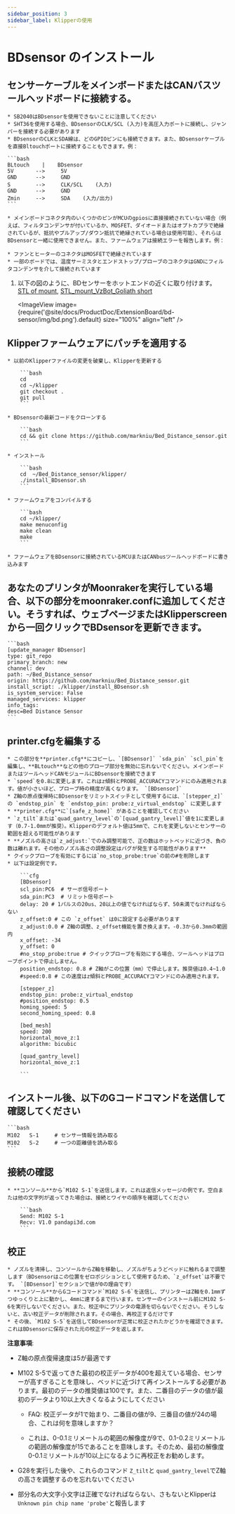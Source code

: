 ```yaml
---
sidebar_position: 3
sidebar_label: Klipperの使用
---
```






# **BDsensor** のインストール

## センサーケーブルをメインボードまたはCANバスツールヘッドボードに接続する。

    * SB2040はBDsensorを使用できないことに注意してください
    * SHT36を使用する場合、BDsensorのCLK/SCL (入力)を高圧入力ポートに接続し、ジャンパーを接続する必要があります
    * BDsensorのCLKとSDA線は、どのGPIOピンにも接続できます。また、BDsensorケーブルを直接Bltouchポートに接続することもできます。例：

    ```bash
    BLtouch    |    BDsensor
    5V       -->     5V
    GND      -->     GND
    S        -->     CLK/SCL    (入力)
    GND      -->     GND
    Zmin     -->     SDA    (入力/出力) 
    ```

    * メインボードコネクタ内のいくつかのピンがMCUのgpiosに直接接続されていない場合（例えば、フィルタコンデンサが付いているか、MOSFET、ダイオードまたはオプトカプラで絶縁されているが、抵抗やプルアップ/ダウン抵抗で絶縁されている場合は使用可能）、それらはBDsensorと一緒に使用できません。また、ファームウェアは接続エラーを報告します。例：

    * ファンとヒーターのコネクタはMOSFETで絶縁されています
    * 一部のボードでは、温度サーミスタとエンドストップ/プローブのコネクタはGNDにフィルタコンデンサを介して接続されています

1. 以下の図のように、BDセンサーをホットエンドの近くに取り付けます。 [STL of mount](https://www.thingiverse.com/thing:6098131),  [STL_mount_VzBot_Goliath short](https://discord.com/channels/829828765512106054/1163237892957671424)

    <ImageView image={require('@site/docs/ProductDoc/ExtensionBoard/bd-sensor/img/bd.png').default} size="100%" align="left" />


## Klipperファームウェアにパッチを適用する

    * 以前のKlipperファイルの変更を破棄し、Klipperを更新する

        ```bash
        cd
        cd ~/klipper
        git checkout .
        git pull
        ```

    * BDsensorの最新コードをクローンする

        ```bash
        cd && git clone https://github.com/markniu/Bed_Distance_sensor.git
        ```

    * インストール

        ```bash
        cd  ~/Bed_Distance_sensor/klipper/
        ./install_BDsensor.sh
        ```

    * ファームウェアをコンパイルする

        ```bash
        cd ~/klipper/
        make menuconfig
        make clean
        make
        ```

    * ファームウェアをBDsensorに接続されているMCUまたはCANbusツールヘッドボードに書き込みます

## あなたのプリンタがMoonrakerを実行している場合、以下の部分をmoonraker.confに追加してください。そうすれば、ウェブページまたはKlipperscreenから一回クリックでBDsensorを更新できます。

    ```bash
    [update_manager BDsensor]
    type: git_repo
    primary_branch: new
    channel: dev
    path: ~/Bed_Distance_sensor
    origin: https://github.com/markniu/Bed_Distance_sensor.git
    install_script: ./klipper/install_BDsensor.sh
    is_system_service: False
    managed_services: klipper
    info_tags:
    desc=Bed Distance Sensor
    ```

## printer.cfgを編集する

    * この部分を**printer.cfg**にコピーし、`[BDsensor]` `sda_pin` `scl_pin`を編集し、**BLtouch**などの他のプローブ部分を無効に忘れないでください。メインボードまたはツールヘッドCANモジュールにBDsensorを接続できます
    * `speed`を0.8に変更します。これはz傾斜とPROBE_ACCURACYコマンドにのみ適用されます。値が小さいほど、プローブ時の精度が高くなります。 `[BDsensor]`
    * Z軸の原点復帰時にBDsensorをリミットスイッチとして使用するには、`[stepper_z]` の `endstop_pin` を `endstop_pin: probe:z_virtual_endstop` に変更します
    * **printer.cfg**に`[safe_z_home]` があることを確認してください
    * `z_tilt`または`quad_gantry_level`の`[quad_gantry_level]`値を1に変更します（0.7-1.0mmが推奨）。Klipperのデフォルト値は5mmで、これを変更しないとセンサーの範囲を超える可能性があります
    * **ノズルの高さは`z_adjust:`でのみ調整可能で、正の数はホットベッドに近づき、負の数は離れます。その他のノズル高さの調整設定はバグが発生する可能性があります**
    * クイックプローブを有効にするには`no_stop_probe:true`の前の#を削除します
    * 以下は設定例です。

        ```cfg
        [BDsensor] 
        scl_pin:PC6  # サーボ信号ポート
        sda_pin:PC3  # リミット信号ポート
        delay: 20 # 1パルスの20us、20以上の値でなければならず、50未満でなければならない
        z_offset:0 # この `z_offset` は0に設定する必要があります
        z_adjust:0.0 # Z軸の調整、z_offset機能を置き換えます。-0.3から0.3mmの範囲内
        x_offset: -34
        y_offset: 0
        #no_stop_probe:true # クイックプローブを有効にする場合、ツールヘッドはプローブポイントで停止しません。
        position_endstop: 0.8 # Z軸がこの位置（mm）で停止します。推奨値は0.4~1.0
        #speed:0.8 # この速度はz傾斜とPROBE_ACCURACYコマンドにのみ適用されます。

        [stepper_z]
        endstop_pin: probe:z_virtual_endstop 
        #position_endstop: 0.5
        homing_speed: 5
        second_homing_speed: 0.8

        [bed_mesh]
        speed: 200
        horizontal_move_z:1
        algorithm: bicubic

        [quad_gantry_level]
        horizontal_move_z:1

        ```

## インストール後、以下のGコードコマンドを送信して確認してください

    ```bash
    M102   S-1     # センサー情報を読み取る
    M102   S-2     # 一つの距離値を読み取る
    ```

## 接続の確認

    * **コンソール**から`M102 S-1`を送信します。これは返信メッセージの例です。空白または他の文字列が返ってきた場合は、接続とワイヤの順序を確認してください

        ```bash
        Send: M102 S-1
        Recv: V1.0 pandapi3d.com
        ```

## 校正

    * ノズルを清掃し、コンソールからZ軸を移動し、ノズルがちょうどベッドに触れるまで調整します（BDsensorはこの位置をゼロポジションとして使用するため、`z_offset`は不要です。 `[BDsensor]`セクションで値が0の理由です）
    * **コンソール**からGコードコマンド`M102 S-6`を送信し、プリンターはZ軸を0.1mmずつゆっくりと上に動かし、4mmに達するまで行います。センサーのインストール前にM102 S-6を実行しないでください。また、校正中にプリンタの電源を切らないでください。そうしないと、古い校正データが削除されます。その場合、再校正するだけです
    * その後、`M102 S-5`を送信してBDsensorが正常に校正されたかどうかを確認できます。これはBDsensorに保存された元の校正データを返します。

**注意事項**:

* Z軸の原点復帰速度は5が最適です

* M102 S-5で返ってきた最初の校正データが400を超えている場合、センサーが高すぎることを意味し、ベッドに近づけて再インストールする必要があります。最初のデータの推奨値は100です。また、二番目のデータの値が最初のデータより10以上大きくなるようにしてください

  * FAQ: 校正データが1で始まり、二番目の値が9、三番目の値が24の場合、これは何を意味しますか？

  * これは、0-0.1ミリメートルの範囲の解像度が9で、0.1-0.2ミリメートルの範囲の解像度が15であることを意味します。そのため、最初の解像度0-0.1ミリメートルが10以上になるように再校正をお勧めします。

* G28を実行した後や、これらのコマンド `Z_tilt`と `quad_gantry_level`でZ軸の高さを調整するのを忘れないでください

* 部分名の大文字小文字は正確でなければならない、さもないとKlipperは`Unknown pin chip name 'probe'`と報告します